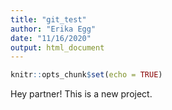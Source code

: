 ```yaml
---
title: "git_test"
author: "Erika Egg"
date: "11/16/2020"
output: html_document
---
```


```r
knitr::opts_chunk$set(echo = TRUE)
```

Hey partner! This is a new project.